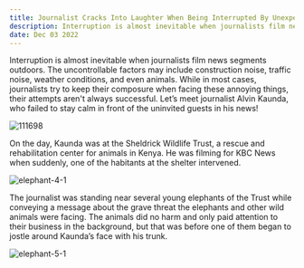 ```yaml
---
title: Journalist Cracks Into Laughter When Being Interrupted By Unexpected Guest During News Segment
description: Interruption is almost inevitable when journalists film news segments outdoors. The uncontrollable factors may include construction noise, traffic noise, weather conditions, and even animals. While in most cases, journalists try to keep their composure when facing these annoying things, their attempts aren't always successful. Let’s meet journalist Alvin Kaunda, who failed to stay calm in front of the uninvited guests in his news!
date: Dec 03 2022
---
```


Interruption is almost inevitable when journalists film news segments outdoors. The uncontrollable factors may include construction noise, traffic noise, weather conditions, and even animals. While in most cases, journalists try to keep their composure when facing these annoying things, their attempts aren't always successful. Let’s meet journalist Alvin Kaunda, who failed to stay calm in front of the uninvited guests in his news!

![111698](https://user-images.githubusercontent.com/119692816/205424992-8567124d-9492-4ef0-affa-484795160483.jpg)

On the day, Kaunda was at the Sheldrick Wildlife Trust, a rescue and rehabilitation center for animals in Kenya. He was filming for KBC News when suddenly, one of the habitants at the shelter intervened.

![elephant-4-1](https://user-images.githubusercontent.com/119692816/205425043-0beefc3a-bdf5-4995-bb0d-2875eea17e18.jpg)

The journalist was standing near several young elephants of the Trust while conveying a message about the grave threat the elephants and other wild animals were facing. The animals did no harm and only paid attention to their business in the background, but that was before one of them began to jostle around Kaunda’s face with his trunk.

![elephant-5-1](https://user-images.githubusercontent.com/119692816/205425049-4537f6f8-21df-45f0-b733-e053e98268b1.jpg)
